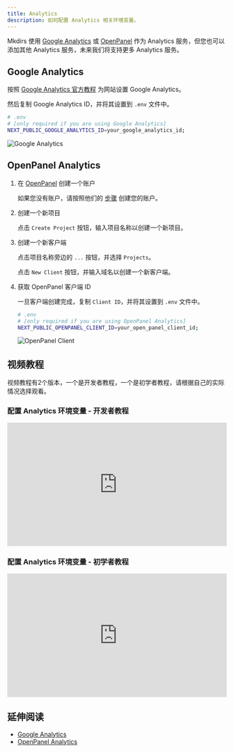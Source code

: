 ```yaml
---
title: Analytics
description: 如何配置 Analytics 相关环境变量。
---
```



Mkdirs 使用 [Google Analytics](https://analytics.google.com/) 或 [OpenPanel](https://openpanel.dev/) 作为 Analytics 服务，但您也可以添加其他 Analytics 服务，未来我们将支持更多 Analytics 服务。

## Google Analytics

按照 [Google Analytics 官方教程](https://support.google.com/analytics/answer/9304153) 为网站设置 Google Analytics。

然后复制 Google Analytics ID，并将其设置到 `.env` 文件中。

```bash
# .env
# [only required if you are using Google Analytics]
NEXT_PUBLIC_GOOGLE_ANALYTICS_ID=your_google_analytics_id;
```

![Google Analytics](../../../../assets/images/analytics-google.png)

## OpenPanel Analytics

<Steps>

1. 在 [OpenPanel](https://openpanel.dev//login) 创建一个账户

   如果您没有账户，请按照他们的 [步骤](https://dashboard.openpanel.dev/login) 创建您的账户。

2. 创建一个新项目

   点击 `Create Project` 按钮，输入项目名称以创建一个新项目。

3. 创建一个新客户端

   点击项目名称旁边的 `...` 按钮，并选择 `Projects`。

   点击 `New Client` 按钮，并输入域名以创建一个新客户端。

4. 获取 OpenPanel 客户端 ID

   一旦客户端创建完成，复制 `Client ID`，并将其设置到 `.env` 文件中。

    ```bash
    # .env
    # [only required if you are using OpenPanel Analytics]
    NEXT_PUBLIC_OPENPANEL_CLIENT_ID=your_open_panel_client_id;
    ```

    ![OpenPanel Client](../../../../assets/images/openpanel-client.png)

</Steps>

## 视频教程

视频教程有2个版本，一个是开发者教程，一个是初学者教程，请根据自己的实际情况选择观看。

### 配置 Analytics 环境变量 - 开发者教程

<div style="position: relative; padding-bottom: 56.25%; height: 0; overflow: hidden;">
  <iframe 
    style="position: absolute; top: 0; left: 0; width: 100%; height: 100%;" 
    width="1280" 
    height="720" 
    src="https://www.youtube.com/embed/O3DEgUjJvhs?list=PLVBbrIi208W_qLhMoEV8-XQi7lrTyPlOM" 
    title="【Deploy】【6/8】Environment variables for Analytics —— Launch a directory with Mkdirs template" 
    frameborder="0" 
    allow="accelerometer; autoplay; clipboard-write; encrypted-media; gyroscope; picture-in-picture; web-share" 
    referrerpolicy="strict-origin-when-cross-origin" 
    allowfullscreen
  ></iframe>
</div>

### 配置 Analytics 环境变量 - 初学者教程

<div style="position: relative; padding-bottom: 56.25%; height: 0; overflow: hidden;">
  <iframe 
    style="position: absolute; top: 0; left: 0; width: 100%; height: 100%;" 
    src="https://www.youtube.com/embed/L2X0xH-eiKQ?list=PLVBbrIi208W9pRjN9dVE8f9pzd6KJrTaw" 
    title="7、配置Auth和Analytics" 
    frameborder="0" 
    allow="accelerometer; autoplay; clipboard-write; encrypted-media; gyroscope; picture-in-picture; web-share" 
    referrerpolicy="strict-origin-when-cross-origin" 
    allowfullscreen
  ></iframe>
</div>

## 延伸阅读

- [Google Analytics](https://analytics.google.com/)
- [OpenPanel Analytics](https://openpanel.dev/)
